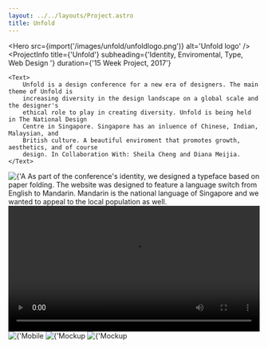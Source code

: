 ```yaml
---
layout: ../../layouts/Project.astro
title: Unfold
---
```




<Hero src={import('/images/unfold/unfoldlogo.png')} alt='Unfold logo' />
<ProjectInfo
    title={'Unfold'}
    subheading={'Identity, Enviromental, Type, Web Design '}
    duration={'15 Week Project, 2017'}
>
    <Text>
        Unfold is a design conference for a new era of designers. The main theme of Unfold is
        increasing diversity in the design landscape on a global scale and the designer's
        ethical role to play in creating diversity. Unfold is being held in The National Design
        Centre in Singapore. Singapore has an inluence of Chinese, Indian, Malaysian, and
        British culture. A beautiful enviroment that promotes growth, aesthetics, and of course
        design. In Collaboration With: Sheila Cheng and Diana Meijia.
    </Text>
</ProjectInfo>
<Img src={import('/images/unfold/typeface.svg')} alt={'A diverse future for all of us.'} />
<Text
    >As part of the conference's identity, we designed a typeface based on paper folding.
</Text>
<Carousel
    uniqueTitle={'typeface'}
    images={[
        { src: import('/images/unfold/unfoldwebsite1.png'), alt: 'Unfold website' },
        { src: import('/images/unfold/unfoldwebsite2.png'), alt: 'Unfold website in Chinese' },
    ]}
/>
<Text
    >The website was designed to feature a language switch from English to Mandarin. Mandarin is
    the national language of Singapore and we wanted to appeal to the local population as well.
</Text>
<!-- Caption not needed as video has no sound -->
<!-- svelte-ignore a11y-media-has-caption -->
<video class='video' id='video-style' controls='' width='100%' height='auto'>
    <source src='/video/unfold/unfoldwebsite.mp4' type='video/mp4' />
    Your browser does not support the video tag.
</video>
<Img src={import('/images/unfold/websitemobile.png')} alt={'Mobile website screenshot'} />
<Img
    src={import('/images/unfold/unfoldenviroment.jpg')}
    alt={'Mockup of Unfold logo in different environments'}
/>
<Img
    src={import('/images/unfold/enviromental4.png')}
    alt={'Mockup of Unfold logo in different environments'}
/>
<Carousel
    uniqueTitle={'screenshots'}
    images={[
        { src: import('/images/unfold/unfoldarchivesplash.png'), alt: 'Unfold splash screen' },
        { src: import('/images/unfold/unfoldarchive.png'), alt: 'Unfold sign-up page' },
    ]}
/>
